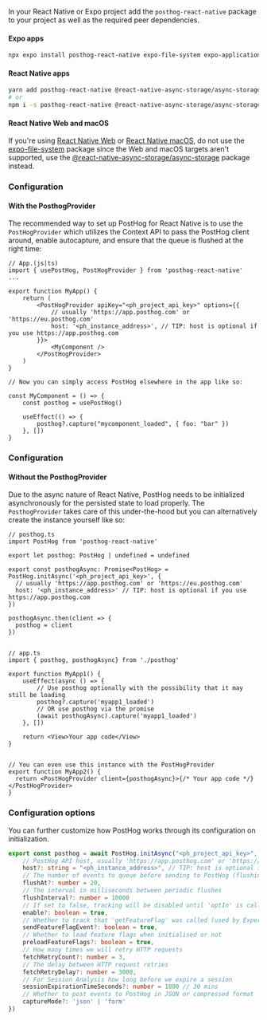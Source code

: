 In your React Native or Expo project add the `posthog-react-native` package to your project as well as the required peer dependencies.

#### Expo apps

```sh
npx expo install posthog-react-native expo-file-system expo-application expo-device expo-localization
```

#### React Native apps

```sh
yarn add posthog-react-native @react-native-async-storage/async-storage react-native-device-info
# or
npm i -s posthog-react-native @react-native-async-storage/async-storage react-native-device-info
```

#### React Native Web and macOS

If you're using [React Native Web](https://github.com/necolas/react-native-web) or [React Native macOS](https://github.com/microsoft/react-native-macos), do not use the [expo-file-system](https://github.com/expo/expo/tree/master/packages/expo-file-system) package since the Web and macOS targets aren't supported, use the [@react-native-async-storage/async-storage](https://github.com/react-native-async-storage/async-storage) package instead.

### Configuration

#### With the PosthogProvider

The recommended way to set up PostHog for React Native is to use the `PostHogProvider` which utilizes the Context API to pass the PostHog client around, enable autocapture, and ensure that the queue is flushed at the right time:

```react-native
// App.(js|ts)
import { usePostHog, PostHogProvider } from 'posthog-react-native'
...

export function MyApp() {
    return (
        <PostHogProvider apiKey="<ph_project_api_key>" options={{
            // usually 'https://app.posthog.com' or 'https://eu.posthog.com'
            host: '<ph_instance_address>', // TIP: host is optional if you use https://app.posthog.com
        }}>
            <MyComponent />
        </PostHogProvider>
    )
}

// Now you can simply access PostHog elsewhere in the app like so:

const MyComponent = () => {
    const posthog = usePostHog()

    useEffect(() => {
        posthog?.capture("mycomponent_loaded", { foo: "bar" })
    }, [])
}
```

### Configuration

#### Without the PosthogProvider

Due to the async nature of React Native, PostHog needs to be initialized asynchronously for the persisted state to load properly. The `PosthogProvider` takes care of this under-the-hood but you can alternatively create the instance yourself like so:

```react-native
// posthog.ts
import PostHog from 'posthog-react-native'

export let posthog: PostHog | undefined = undefined

export const posthogAsync: Promise<PostHog> = PostHog.initAsync('<ph_project_api_key>', {
  // usually 'https://app.posthog.com' or 'https://eu.posthog.com'  
  host: '<ph_instance_address>' // TIP: host is optional if you use https://app.posthog.com
})

posthogAsync.then(client => {
  posthog = client
})


// app.ts
import { posthog, posthogAsync} from './posthog'

export function MyApp1() {
    useEffect(async () => {
        // Use posthog optionally with the possibility that it may still be loading
        posthog?.capture('myapp1_loaded')
        // OR use posthog via the promise
        (await posthogAsync).capture('myapp1_loaded')
    }, [])

    return <View>Your app code</View>
}


// You can even use this instance with the PostHogProvider
export function MyApp2() {
  return <PostHogProvider client={posthogAsync}>{/* Your app code */}</PostHogProvider>
}
```

### Configuration options

You can further customize how PostHog works through its configuration on initialization.

```ts
export const posthog = await PostHog.initAsync("<ph_project_api_key>", {
    // PostHog API host, usually 'https://app.posthog.com' or 'https://eu.posthog.com'
    host?: string = "<ph_instance_address>", // TIP: host is optional if you use https://app.posthog.com
    // The number of events to queue before sending to PostHog (flushing)
    flushAt?: number = 20,
    // The interval in milliseconds between periodic flushes
    flushInterval?: number = 10000
    // If set to false, tracking will be disabled until 'optIn' is called
    enable?: boolean = true,
    // Whether to track that 'getFeatureFlag' was called (used by Experiments)
    sendFeatureFlagEvent?: boolean = true,
    // Whether to load feature flags when initialised or not
    preloadFeatureFlags?: boolean = true,
    // How many times we will retry HTTP requests
    fetchRetryCount?: number = 3,
    // The delay between HTTP request retries
    fetchRetryDelay?: number = 3000,
    // For Session Analysis how long before we expire a session
    sessionExpirationTimeSeconds?: number = 1800 // 30 mins
    // Whether to post events to PostHog in JSON or compressed format
    captureMode?: 'json' | 'form'
})
```
